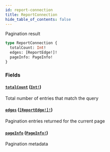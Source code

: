 ```yaml
---
id: report-connection
title: ReportConnection
hide_table_of_contents: false
---
```



Pagination result

```graphql
type ReportConnection {
  totalCount: Int!
  edges: [ReportEdge!]!
  pageInfo: PageInfo!
}
```


### Fields

#### [`totalCount`](#) ([`Int!`](/api/graphql/scalars/int))

Total number of entries that match the query


#### [`edges`](#) ([`[ReportEdge!]!`](/api/graphql/objects/report-edge))

Pagination entries returned for the current page


#### [`pageInfo`](#) ([`PageInfo!`](/api/graphql/objects/page-info))

Pagination metadata




